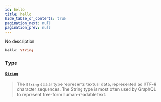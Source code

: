 ```yaml
---
id: hello
title: hello
hide_table_of_contents: true
pagination_next: null
pagination_prev: null
---
```








No description

```graphql
hello: String
```


### Type

#### [`String`](/docs/schemas/fluss/scalars/string) <Badge class="secondary" text="scalar"/>
> The `String` scalar type represents textual data, represented as UTF-8 character sequences. The String type is most often used by GraphQL to represent free-form human-readable text.
> 





